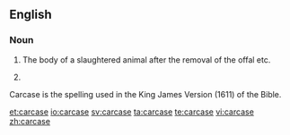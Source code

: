 ==English==

===Noun===
{{en-noun}}
# The body of a slaughtered animal after the removal of the offal etc.
# {{British}} {{alternative spelling of|carcass}}

Carcase is the spelling used in the King James Version (1611) of the Bible.

[[et:carcase]]
[[io:carcase]]
[[sv:carcase]]
[[ta:carcase]]
[[te:carcase]]
[[vi:carcase]]
[[zh:carcase]]